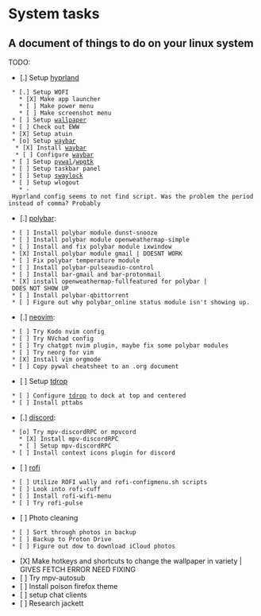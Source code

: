 = System tasks =
== A document of things to do on your linux system ==
TODO:
* [.] Setup [[hyprland]]
  * [.] Setup WOFI
    * [X] Make app launcher
    * [ ] Make power menu
    * [ ] Make screenshot menu
  * [ ] Setup [[wallpaper]]
  * [ ] Check out EWW
  * [X] Setup atuin
  * [o] Setup [[waybar]]
   * [X] Install [[waybar]]
   * [ ] Configure [[waybar]]
  * [ ] Setup [[pywal]]/[[wpgtk]]
  * [ ] Setup taskbar panel
  * [ ] Setup [[swaylock]]
  * [ ] Setup wlogout
    * - Hyprland config seems to not find script. Was the problem the period instead of comma? Probably

* [.] [[polybar]]:
  * [ ] Install polybar module dunst-snooze
  * [ ] Install polybar module openweathermap-simple
  * [ ] Install and fix polybar module ixwindow
  * [X] Install polybar module gmail | DOESNT WORK
  * [ ] Fix polybar temperature module
  * [ ] Install polybar-pulseaudio-control
  * [ ] Install bar-gmail and bar-protonmail
  * [X] install openweathermap-fullfeatured for polybar | DOES NOT SHOW UP
  * [ ] Install polybar-qbittorrent
  * [ ] Figure out why polybar_online status module isn't showing up.

* [.] [[neovim]]:
  * [ ] Try Kodo nvim config
  * [ ] Try NVchad config
  * [ ] Try chatgpt nvim plugin, maybe fix some polybar modules
  * [ ] Try neorg for vim
  * [X] Install vim orgmode
  * [ ] Copy pywal cheatsheet to an .org document

* [ ] Setup [[tdrop]]
  * [ ] Configure [[tdrop]] to dock at top and centered
  * [ ] Install pttabs

* [.] [[discord]]:
  * [o] Try mpv-discordRPC or mpvcord
    * [X] Install mpv-discordRPC
    * [ ] Setup mpv-discordRPC
  * [ ] Install context icons plugin for discord

* [ ] [[rofi]]
  * [ ] Utilize ROFI wally and rofi-configmenu.sh scripts
  * [ ] Look into rofi-cuff
  * [ ] Install rofi-wifi-menu
  * [ ] Try rofi-pulse

* [ ] Photo cleaning
  * [ ] Sort through photos in backup
  * [ ] Backup to Proton Drive
  * [ ] Figure out dow to download iCloud photos

* [X] Make hotkeys and shortcuts to change the wallpaper in variety | GIVES FETCH ERROR NEED FIXING
* [ ] Try mpv-autosub
* [ ] Install poison firefox theme
* [ ] setup chat clients
* [ ] Research jackett

